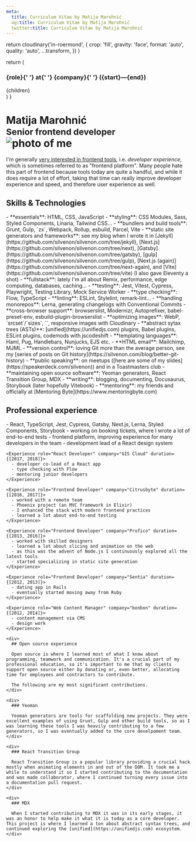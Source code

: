 ```yaml
---
meta:
  title: Curriculum Vitae by Matija Marohnić
  og:title: Curriculum Vitae by Matija Marohnić
  twitter:title: Curriculum Vitae by Matija Marohnić
---
```



  return cloudinary('in-roermond', {
    crop: 'fill',
    gravity: 'face',
    format: 'auto',
    quality: 'auto',
    ...transform,
  })
}

  return (
    <div>
      <h3>
        <span>{role}</span>{' '}
        <span className="font-light dark:font-thin">at</span>{' '}
        <span>{company}</span>{' '}
        <span className="whitespace-nowrap font-light dark:font-thin">({start}—{end})</span>
      </h3>
      {children}
    </div>
  )
}

<Prose as="main" className="mt-2 pb-6 md:pb-10 lg:mt-4">
  <h1 className="flex flex-col items-center text-center sm:flex-row sm:text-left">
    <div className="sm:flex-1">
      <span>Matija Marohnić</span><br />
      <small className="font-normal">Senior frontend developer</small>
    </div>
    <div className="w-[256px] mt-4 sm:mt-0">
      <div className="aspect-w-3 aspect-h-2">
        <img
          className="!my-0 rounded-2xl"
          srcSet={`
            ${getImageUrl({ aspectRatio: '3:2', width: 256, dpr: 2 })} 2x
          `}
          src={getImageUrl({ aspectRatio: '3:2', width: 256 })}
          alt="photo of me"
        />
      </div>
    </div>
  </h1>

  I'm generally [very interested in frontend tools](https://twitter.com/silvenon/status/1151063178845020160), i.e. _developer experience_, which is sometimes referred to as "frontend platform". Many people hate this part of frontend because tools today are quite a handful, and while it does require a lot of effort, taking that time can really improve developer experience and speed, and therefore user experience as well.

  ## Skills & Technologies

  <div className="[&_li]:break-inside-avoid-column sm:columns-2">
    - **essentials**: HTML, CSS, JavaScript
    - **styling**: CSS Modules, Sass, Styled Components, Linaria, Tailwind CSS...
    - **bundlers and build tools**: Grunt, Gulp, `zx`, Webpack, Rollup, esbuild, Parcel, Vite
    - **static site generators and frameworks**: see my blog when I wrote it in [Jekyll](https://github.com/silvenon/silvenon.com/tree/jekyll), [Next.js](https://github.com/silvenon/silvenon.com/tree/next), [Gatsby](https://github.com/silvenon/silvenon.com/tree/gatsby), [gulp](https://github.com/silvenon/silvenon.com/tree/gulp), [Next.js (again)](https://github.com/silvenon/silvenon.com/tree/next-again), and [Vite](https://github.com/silvenon/silvenon.com/tree/vite) (I also gave Eleventy a shot)
    - **fullstack**: lately I'm all about Remix, performance, edge computing, databases, caching...
    - **testing**: Jest, Vitest, Cypress, Playwright, Testing Library, Mock Service Worker
    - **type checking**: Flow, TypeScript
    - **linting**: ESLint, Stylelint, remark-lint...
    - **handling monorepos**: Lerna, generating changelogs with Conventional Commits
    - **cross-browser support**: browserslist, Modernizr, Autoprefixer, babel-preset-env, esbuild-plugin-browserslist
    - **optimizing images**: WebP, `srcset`/`sizes`, `<picture>`, responsive images with Cloudinary
    - **abstract sytax trees (ASTs)**: [unified](https://unifiedjs.com) plugins, Babel plugins, ESLint plugins, codemods with jscodeshift
    - **templating languages**: Haml, Pug, Handlebars, Nunjucks, EJS etc.
    - **HTML email**: Mailchimp, MJML
    - **version control**: loving Git more than the average person, see my [series of posts on Git history](https://silvenon.com/blog/better-git-history)
    - **public speaking**: on meetups ([here are some of my slides](https://speakerdeck.com/silvenon)) and in a Toastmasters club
    - **maintaining open source software**: Yeoman generators, React Transition Group, MDX
    - **writing**: blogging, documenting, Docusaurus, Storybook (later hopefully Vitebook)
    - **mentoring**: my friends and officially at [Mentoring Byte](https://www.mentoringbyte.com)
  </div>

  ## Professional experience

  <div className="[&>*]:break-inside-avoid-page">
    <Experience role="Senior JavaScript Developer" company="Reactor Studio" duration={[2018, 2022]}>
      - React, TypeScript, Jest, Cypress, Gatsby, Next.js, Lerna, Styled Components, Storybook
      - working on booking tickets, where I wrote a lot of end-to-end tests
      - frontend platform, improving experience for many developers in the team
      - development lead of a React design system
    </Experience>

    <Experience role="React Developer" company="GIS Cloud" duration={[2017, 2018]}>
      - developer co-lead of a React app
      - type checking with Flow
      - mentoring junior developers
    </Experience>

    <Experience role="Frontend Developer" company="Citrusbyte" duration={[2016, 2017]}>
      - worked with a remote team
      - Phoenix project (an MVC framework in Elixir)
      - I enhanced the stack with modern frontend practices
      - learned a lot about end-to-end testing
    </Experience>

    <Experience role="Frontend Developer" company="Profico" duration={[2013, 2016]}>
      - worked with skilled designers
      - learned a lot about slicing and animation on the web
      - as this was the advent of Node.js I continuously explored all the latest tools
      - started specializing in static site generation
    </Experience>

    <Experience role="Frontend Developer" company="Sentia" duration={[2012, 2013]}>
      - dating app in Rails
      - eventually started moving away from Ruby
    </Experience>

    <Experience role="Web Content Manager" company="bonbon" duration={[2012, 2014]}>
      - content management via CMS
      - design work
    </Experience>

    <div>
      ## Open source experience

      Open source is where I learned most of what I know about programming, teamwork and communication. It's a crucial part of my professional education, so it's important to me that my clients support open source either by donating or, even better, allocating time for employees and contractors to contribute.

      The following are my most significant contributions.
    </div>

    <div>
      ### Yeoman

      Yeoman generators are tools for scaffolding new projects. They were excellent examples of using Grunt, Gulp and other build tools, so as I was learning these tools I was heavily contributing to a few generators, so I was eventually added to the core develpoment team.
    </div>

    <div>
      ### React Transition Group

      React Transition Group is a popular library providing a crucial hack mostly when animating elements in and out of the DOM. It took me a while to understand it so I started contributing to the documentation and was made collaborator, where I continued turning every issue into a documentation pull request.
    </div>

    <div>
      ### MDX

      When I started contributing to MDX it was in its early stages, it was an honor to help make it what it is today as a core developer. This project is where I learned a ton about abstract syntax trees, and continued exploring the [unified](https://unifiedjs.com) ecosystem.
    </div>
  </div>
</Prose>
